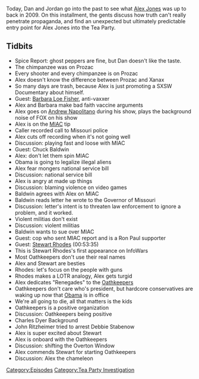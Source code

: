 {{DEFAULTSORT:
    #_EPISODE_0222:March 15-19, 2009
}}{{Episode
    | title             = March 15-19, 2009
    | caption           = Listen to this episode on [https://knowledgefight.libsyn.com/knowledge-fight-march-15-19-2009 Libsyn] [https://open.spotify.com/episode/60UkGqO4hPWYL30Zc7klrE Spotify], Read the [[Transcript/222: March 15-19, 2009|Unofficial Transcript]]
    | episodeNumber     = 222
    | length            = 01:50:52
    | airDate           = October 29, 2018
    | coverageStartDate = March 15, 2009
    | coverageEndDate   = March 19, 2009
    | episodeType       = [[:Category:Tea Party Investigation|Tea Party Investigation]]
    | appearance        = [[Barbara Loe Fisher]], [[Judge Andrew Napolitano]], [[Chuck Baldwin]], [[Stewart Rhodes]], [[Charles Dyer]], [[John Ritzheimer]], [[Debbie Stabenow]]
    | previousEpisode   = [[221: October 24, 2018]]
    | nextEpisode       = [[223: A Progressive Space Diplomat]]
}}

{{Stub}}

Today, Dan and Jordan go into the past to see what [[Alex Jones]] was up to back in 2009. On this installment, the gents discuss how truth can't really penetrate propaganda, and find an unexpected but ultimately predictable entry point for Alex Jones into the Tea Party.

==Tidbits==

*Spice Report: ghost peppers are fine, but Dan doesn't like the taste.
*The chimpanzee was on Prozac
*Every shooter and every chimpanzee is on Prozac
*Alex doesn't know the difference between Prozac and Xanax
*So many days are trash, because Alex is just promoting a SXSW Documentary about himself.
*Guest: [[Barbara Loe Fisher]], anti-vaxxer
*Alex and Barbara make bad faith vaccine arguments
*Alex goes on [[Judge Andrew Napolitano|Andrew Napolitano]] during his show, plays the background noise of FOX on his show
*Alex is on the [[MIAC Report|MIAC]] tip
*Caller recorded call to Missouri police
*Alex cuts off recording when it's not going well
*Discussion: playing fast and loose with MIAC
*Guest: Chuck Baldwin
*Alex: don't let them spin MIAC
*Obama is going to legalize illegal aliens
*Alex fear mongers national service bill
*Discussion: national service bill
*Alex is angry at made up things
*Discussion: blaming violence on video games
*Baldwin agrees with Alex on MIAC
*Baldwin reads letter he wrote to the Governor of Missouri
*Discussion: letter's intent is to threaten law enforcement to ignore a problem, and it worked.
*Violent militias don't exist
*Discussion: violent militias
*Baldwin wants to sue over MIAC
*Guest: cop who sent MIAC report and is a Ron Paul supporter
*Guest: [[Stewart Rhodes]] (00:53:35)
*This is Stewart Rhodes's first appearance on InfoWars
*Most Oathkeepers don't use their real names
*Alex and Stewart are besties
*Rhodes: let's focus on the people with guns
*Rhodes makes a LOTR analogy, Alex gets turgid
*Alex dedicates "Renegades" to the [[Oathkeepers]]
*Oathkeepers don't care who's president, but hardcore conservatives are waking up now that [[Barack Obama|Obama]] is in office
*We're all going to die, all that matters is the kids
*Oathkeepers is a positive organization
*Discussion: Oathkeepers being positive
*Charles Dyer Background
*John Ritzheimer tried to arrest Debbie Stabenow
*Alex is super excited about Stewart
*Alex is onboard with the Oathkeepers
*Discussion: shifting the Overton Window
*Alex commends Stewart for starting Oathkeepers
*Discussion: Alex the chameleon

[[Category:Episodes]]
[[Category:Tea Party Investigation]]
